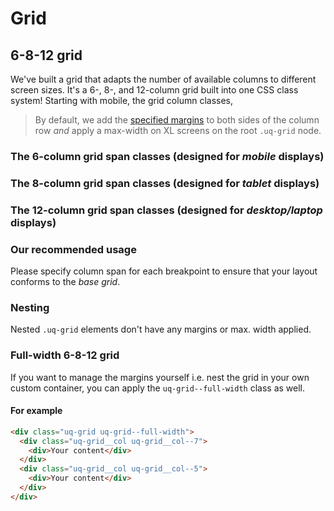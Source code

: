 
# Grid

## 6-8-12 grid

We've built a grid that adapts the number of available columns to different
screen sizes. It's a 6-, 8-, and 12-column grid built into one CSS class system!
Starting with mobile, the grid column classes, 

> By default, we add the [specified margins](?path=/docs/layout-layout--base-layout-grid-visualised#specifications-per-breakpoint)
> to both sides of the column row *and* apply a max-width on XL screens on the
> root `.uq-grid` node.

### The 6-column grid span classes (designed for _mobile_ displays)

<Story height={600} id="layout-grid--twelve-eight-six-mobile" />

### The 8-column grid span classes (designed for _tablet_ displays)

<Story height={400} id="layout-grid--twelve-eight-six-tablet" />

### The 12-column grid span classes (designed for _desktop/laptop_ displays)

<Story height={400} id="layout-grid--twelve-eight-six-desktop" />

### Our recommended usage
Please specify column span for each breakpoint to ensure that your layout
conforms to the _base grid_.

### Nesting

Nested `.uq-grid` elements don't have any margins or max. width applied.

<Story height={140} id="layout-grid--twelve-eight-six-nested" />

### Full-width 6-8-12 grid

If you want to manage the margins yourself i.e. nest the grid in your own custom
container, you can apply the `uq-grid--full-width` class as well.

#### For example

```html
<div class="uq-grid uq-grid--full-width">
  <div class="uq-grid__col uq-grid__col--7">
    <div>Your content</div>
  </div>
  <div class="uq-grid__col uq-grid__col--5">
    <div>Your content</div>
  </div>
</div>
```

<Story height={140} id="layout-grid--twelve-eight-six-full-width" />
